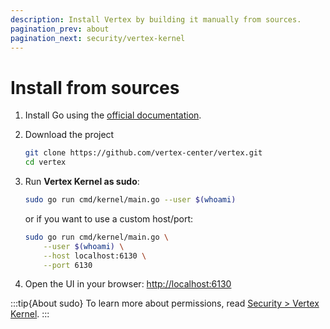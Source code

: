 ```yaml
---
description: Install Vertex by building it manually from sources.
pagination_prev: about
pagination_next: security/vertex-kernel
---
```


# Install from sources

1. Install Go using the [official documentation](https://go.dev/doc/install).

2. Download the project
    ```bash
    git clone https://github.com/vertex-center/vertex.git
    cd vertex
    ```

3. Run **Vertex Kernel as sudo**:
    ```bash
    sudo go run cmd/kernel/main.go --user $(whoami)
    ```

    or if you want to use a custom host/port:
    ```bash
    sudo go run cmd/kernel/main.go \
        --user $(whoami) \
        --host localhost:6130 \
        --port 6130
    ```

4. Open the UI in your browser: [http://localhost:6130](http://localhost:6130)

:::tip{About sudo}
To learn more about permissions, read [Security > Vertex Kernel](../security/vertex-kernel).
:::
